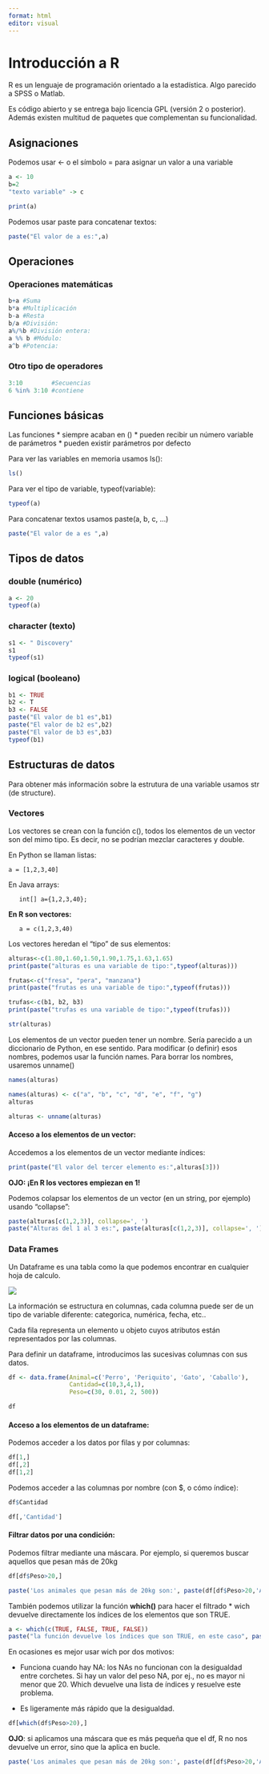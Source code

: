 ```yaml
---
format: html
editor: visual
---
```


# Introducción a R

R es un lenguaje de programación orientado a la estadística. Algo parecido a SPSS o Matlab.

Es código abierto y se entrega bajo licencia GPL (versión 2 o posterior). Además existen multitud de paquetes que complementan su funcionalidad.

## Asignaciones

Podemos usar \<- o el símbolo = para asignar un valor a una variable

```r
a <- 10
b=2
"texto variable" -> c
```

```r
print(a)
```

Podemos usar paste para concatenar textos:

```r
paste("El valor de a es:",a)
```

## Operaciones

### Operaciones matemáticas

```r
b+a #Suma
b*a #Multiplicación
b-a #Resta
b/a #División: 
a%/%b #División entera: 
a %% b #Módulo: 
a^b #Potencia: 
```

### Otro tipo de operadores

```r
3:10        #Secuencias
6 %in% 3:10 #contiene
```

## Funciones básicas

Las funciones \* siempre acaban en () \* pueden recibir un número variable de parámetros \* pueden existir parámetros por defecto

Para ver las variables en memoria usamos ls():

```r
ls()
```

Para ver el tipo de variable, typeof(variable):

```r
typeof(a)
```

Para concatenar textos usamos paste(a, b, c, ...)

```r
paste("El valor de a es ",a)
```

## Tipos de datos

### double (numérico)

```r
a <- 20
typeof(a)
```

### character (texto)

```r
s1 <- " Discovery"
s1
typeof(s1)
```

### logical (booleano)

```r
b1 <- TRUE
b2 <- T
b3 <- FALSE
paste("El valor de b1 es",b1)
paste("El valor de b2 es",b2)
paste("El valor de b3 es",b3)
typeof(b1)
```

## Estructuras de datos

Para obtener más información sobre la estrutura de una variable usamos str (de structure).

### Vectores

Los vectores se crean con la función c(), todos los elementos de un vector son del mimo tipo. Es decir, no se podrían mezclar caracteres y double.

En Python se llaman listas:

    a = [1,2,3,40]

En Java arrays:

       int[] a={1,2,3,40};

**En R son vectores:**

       a = c(1,2,3,40)

Los vectores heredan el "tipo" de sus elementos:

```r
alturas<-c(1.80,1.60,1.50,1.90,1.75,1.63,1.65)
print(paste("alturas es una variable de tipo:",typeof(alturas)))

frutas<-c("fresa", "pera", "manzana")
print(paste("frutas es una variable de tipo:",typeof(frutas)))

trufas<-c(b1, b2, b3)
print(paste("trufas es una variable de tipo:",typeof(trufas)))

str(alturas)

```

Los elementos de un vector pueden tener un nombre. Sería parecido a un diccionario de Python, en ese sentido. Para modificar (o definir) esos nombres, podemos usar la función names. Para borrar los nombres, usaremos unname()

```r
names(alturas)

names(alturas) <- c("a", "b", "c", "d", "e", "f", "g")
alturas

alturas <- unname(alturas)
```

#### Acceso a los elementos de un vector:

Accedemos a los elementos de un vector mediante índices:

```r
print(paste("El valor del tercer elemento es:",alturas[3]))
```

**OJO: ¡En R los vectores empiezan en 1!**

Podemos colapsar los elementos de un vector (en un string, por ejemplo) usando "collapse":

```r
paste(alturas[c(1,2,3)], collapse=', ')
paste("Alturas del 1 al 3 es:", paste(alturas[c(1,2,3)], collapse=', '))
```

### Data Frames

Un Dataframe es una tabla como la que podemos encontrar en cualquier hoja de calculo.

![](pics/ejemplo_dataframe.png)

La información se estructura en columnas, cada columna puede ser de un tipo de variable diferente: categorica, numérica, fecha, etc..

Cada fila representa un elemento u objeto cuyos atributos están representados por las columnas.

Para definir un dataframe, introducimos las sucesivas columnas con sus datos.

```r
df <- data.frame(Animal=c('Perro', 'Periquito', 'Gato', 'Caballo'),
                 Cantidad=c(10,3,4,1),
                 Peso=c(30, 0.01, 2, 500))
```

```r
df
```

#### Acceso a los elementos de un dataframe:

Podemos acceder a los datos por filas y por columnas:

```r
df[1,]
df[,2]
df[1,2]
```

Podemos acceder a las columnas por nombre (con \$, o cómo índice):

```r
df$Cantidad

df[,'Cantidad']
```

#### Filtrar datos por una condición:

Podemos filtrar mediante una máscara. Por ejemplo, si queremos buscar aquellos que pesan más de 20kg

```r
df[df$Peso>20,]
```

```r
paste('Los animales que pesan más de 20kg son:', paste(df[df$Peso>20,'Animal'], collapse=','))
```

También podemos utilizar la función **which()** para hacer el filtrado \* wich devuelve directamente los índices de los elementos que son TRUE.

```r
a <- which(c(TRUE, FALSE, TRUE, FALSE))
paste("la función devuelve los índices que son TRUE, en este caso", paste(a, collapse = " y ") )
```

En ocasiones es mejor usar wich por dos motivos:

-   Funciona cuando hay NA: los NAs no funcionan con la desigualdad entre corchetes. Si hay un valor del peso NA, por ej., no es mayor ni menor que 20. Which devuelve una lista de índices y resuelve este problema.

-   Es ligeramente más rápido que la desigualdad.

```r
df[which(df$Peso>20),]
```

**OJO**: si aplicamos una máscara que es más pequeña que el df, R no nos devuelve un error, sino que la aplica en bucle.

```r
paste('Los animales que pesan más de 20kg son:', paste(df[df$Peso>20,'Animal'], collapse=','))
```
